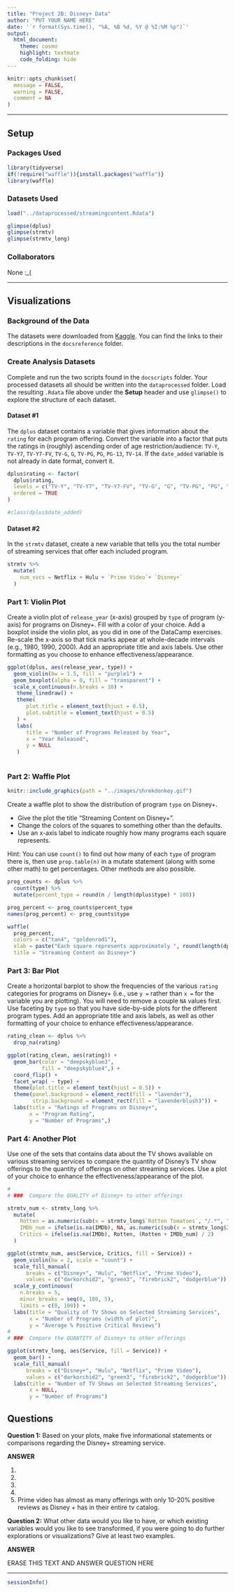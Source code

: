 ```yaml
---
title: "Project 2B: Disney+ Data"
author: "PUT YOUR NAME HERE"
date: '`r format(Sys.time(), "%A, %B %d, %Y @ %I:%M %p")`'
output: 
  html_document: 
    theme: cosmo
    highlight: textmate
    code_folding: hide
---
```


```r
knitr::opts_chunk$set(
  message = FALSE,
  warning = FALSE,
  comment = NA
)
```
***

## Setup

### Packages Used

```r
library(tidyverse)
if(!require("waffle")){install.packages("waffle")}
library(waffle)
```

### Datasets Used

```r
load("../dataprocessed/streamingcontent.Rdata")

glimpse(dplus)
glimpse(strmtv)
glimpse(strmtv_long)

```

### Collaborators

None :_(

<hr>

## Visualizations

### Background of the Data

The datasets were downloaded from [Kaggle](https://www.kaggle.com/). You can find the links to their descriptions in the `docsreference` folder.

### Create Analysis Datasets

Complete and run the two scripts found in the `docscripts` folder. Your processed datasets all should be written into the `dataprocessed` folder. Load the resulting `.Rdata` file above under the **Setup** header and use `glimpse()` to explore the structure of each dataset.

#### Dataset #1

The `dplus` dataset contains a variable that gives information about the `rating` for each program offering. Convert the variable into a factor that puts the ratings in (roughly) ascending order of age restriction/audience: `TV-Y`, `TV-Y7`, `TV-Y7-FV`, `TV-G`, `G`, `TV-PG`, `PG`, `PG-13`, `TV-14`. If the `date_added` variable is not already in date format, convert it.  

```r
dplus$rating <- factor(
  dplus$rating, 
  levels = c("TV-Y", "TV-Y7", "TV-Y7-FV", "TV-G", "G", "TV-PG", "PG", "PG-13", "TV-14"), 
  ordered = TRUE
)

#class(dplus$date_added)
```

#### Dataset #2

In the `strmtv` dataset, create a new variable that tells you the total number of streaming services that offer each included program.

```r
strmtv %>%
  mutate(
    num_svcs = Netflix + Hulu + `Prime Video`+ `Disney+`
  )
```

### Part 1: Violin Plot

Create a violin plot of `release_year` (x-axis) grouped by `type` of program (y-axis) for programs on Disney+. Fill with a color of your choice. Add a boxplot inside the violin plot, as you did in one of the DataCamp exercises. Re-scale the x-axis so that tick marks appear at whole-decade intervals (e.g., 1980, 1990, 2000). Add an appropriate title and axis labels. Use other formatting as you choose to enhance effectiveness/appearance.

```r
ggplot(dplus, aes(release_year, type)) +
  geom_violin(bw = 1.5, fill = "purple1") +
  geom_boxplot(alpha = 0, fill = "transparent") +
  scale_x_continuous(n.breaks = 10) +
   theme_linedraw() +
   theme(
      plot.title = element_text(hjust = 0.5),
      plot.subtitle = element_text(hjust = 0.5)
   ) +
   labs(
      title = "Number of Programs Released by Year", 
      x = "Year Released",
      y = NULL
   )
  
```

### Part 2: Waffle Plot

```r
knitr::include_graphics(path = "../images/shrekdonkey.gif")
```

Create a waffle plot to show the distribution of program `type` on Disney+. 

* Give the plot the title "Streaming Content on Disney+". 
* Change the colors of the squares to something other than the defaults.
* Use an x-axis label to indicate roughly how many programs each square represents.

Hint: You can use `count()` to find out how many of each `type` of program there is, then use `prop.table(n)` in a mutate statement (along with some other math) to get percentages. Other methods are also possible.

```r
prog_counts <- dplus %>%
  count(type) %>%
  mutate(percent_type = round(n / length(dplus$type) * 100))

prog_percent <- prog_counts$percent_type
names(prog_percent) <- prog_counts$type

waffle(
  prog_percent, 
  colors = c("tan4", "goldenrod1"),
  xlab = paste("Each square represents approximately ", round(length(dplus$type) / 100), " programs", sep = ""),
  title = "Streaming Content on Disney+")
```

### Part 3: Bar Plot

Create a horizontal barplot to show the frequencies of the various `rating` categories for programs on Disney+ (i.e., use `y =` rather than `x =` for the variable you are plotting). You will need to remove a couple `NA` values first. Use faceting by `type` so that you have side-by-side plots for the different program types. Add an appropriate title and axis labels, as well as other formatting of your choice to enhance effectiveness/appearance. 

```r
rating_clean <- dplus %>%
  drop_na(rating)

ggplot(rating_clean, aes(rating)) +
  geom_bar(color = "deepskyblue3",
           fill = "deepskyblue4",) +
  coord_flip() +
  facet_wrap( ~ type) +
  theme(plot.title = element_text(hjust = 0.5)) +
  theme(panel.background = element_rect(fill = "lavender"),
        strip.background = element_rect(fill = "lavenderblush3")) +
  labs(title = "Ratings of Programs on Disney+",
       x = "Program Rating",
       y = "Number of Programs",)

```

### Part 4: Another Plot

Use one of the sets that contains data about the TV shows available on various streaming services to compare the quantity of Disney's TV show offerings to the quantity of offerings on other streaming services. Use a plot of your choice to enhance the effectiveness/appearance of the plot.

```r

#
# ###  Compare the QUALITY of Disney+ to other offerings

strmtv_num <- strmtv_long %>%
  mutate(
    Rotten = as.numeric(sub(x = strmtv_long$`Rotten Tomatoes`, "/.*", "")),
    IMDb_num = ifelse(is.na(IMDb), NA, as.numeric(sub(x = strmtv_long$IMDb, "/.*", "")) * 10),
    Critics = ifelse(is.na(IMDb), Rotten, (Rotten + IMDb_num) / 2)
  )

ggplot(strmtv_num, aes(Service, Critics, fill = Service)) +
  geom_violin(bw = 2, scale = "count") +
  scale_fill_manual(
      breaks = c("Disney+", "Hulu", "Netflix", "Prime Video"),
      values = c("darkorchid2", "green3", "firebrick2", "dodgerblue")) +
  scale_y_continuous(
    n.breaks = 5, 
    minor_breaks = seq(0, 100, 5),
    limits = c(0, 100)) +
  labs(title = "Quality of TV Shows on Selected Streaming Services",
       x = "Number of Programs (width of plot)",
       y = "Average % Positive Critical Reviews")
#
# ###  Compare the QUANTITY of Disney+ to other offerings

ggplot(strmtv_long, aes(Service, fill = Service)) +
  geom_bar() +
  scale_fill_manual(
      breaks = c("Disney+", "Hulu", "Netflix", "Prime Video"),
      values = c("darkorchid2", "green3", "firebrick2", "dodgerblue")) +
  labs(title = "Number of TV Shows on Selected Streaming Services",
       x = NULL,
       y = "Number of Programs")


```

## Questions

**Question 1:** Based on your plots, make five informational statements or comparisons regarding the Disney+ streaming service.

**ANSWER**

1)

2)

3)

4)

5)  Prime video has almost as many offerings with only 10-20% positive reviews as Disney + has in their entire tv catalog.

**Question 2:** What other data would you like to have, or which existing variables would you like to see transformed, if you were going to do further explorations or visualizations? Give at least two examples.

**ANSWER**

ERASE THIS TEXT AND ANSWER QUESTION HERE

***
```r
sessionInfo()
```


